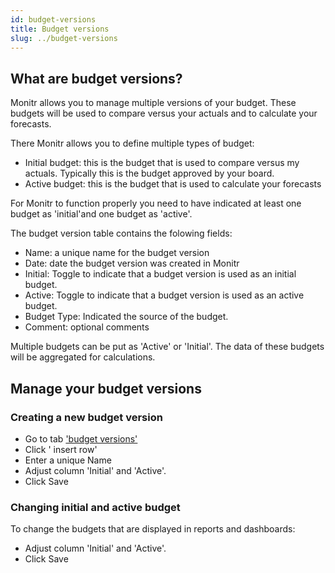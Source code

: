 ```yaml
---
id: budget-versions
title: Budget versions
slug: ../budget-versions
---
```



## What are budget versions?
Monitr allows you to manage multiple versions of your budget.
These budgets will be used to compare versus your actuals and to calculate your forecasts.

There Monitr allows you to define multiple types of budget:
- Initial budget: this is the budget that is used to compare versus my actuals. Typically this is the budget approved by your board.
- Active budget: this is the budget that is used to calculate your forecasts <br />

<MessageBar>For Monitr to function properly you need to have indicated at least one budget as 'initial'and one budget as 'active'.</MessageBar> <br />

The budget version table contains the folowing fields:
- Name: a unique name for the budget version
- Date: date the budget version was created in Monitr
- Initial: Toggle to indicate that a budget version is used as an initial budget. 
- Active: Toggle to indicate that a budget version is used as an active budget. 
- Budget Type: Indicated the source of the budget. 
- Comment: optional comments

<MessageBar>Multiple budgets can be put as 'Active' or 'Initial'. The data of these budgets will be aggregated for calculations.</MessageBar>

## Manage your budget versions
### Creating a new budget version
- Go to tab ['budget versions'](https://app.monitr.be/dashboard/organisations/entities/definitions/budget)
- Click '<Icon iconName="AddLink" /> insert row'
- Enter a unique Name
- Adjust column 'Initial' and 'Active'.
- Click <PrimaryButton>Save</PrimaryButton>

### Changing initial and active budget
To change the budgets that are displayed in reports and dashboards:
- Adjust column 'Initial' and 'Active'.
- Click <PrimaryButton>Save</PrimaryButton>